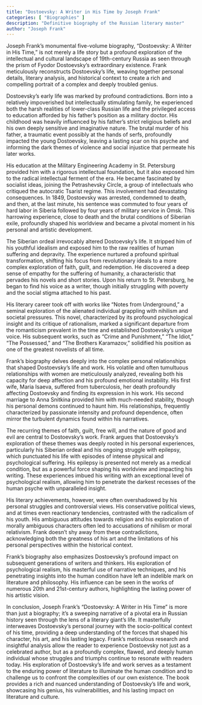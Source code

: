 ```yaml
---
title: "Dostoevsky: A Writer in His Time by Joseph Frank"
categories: [ "Biographies" ]
description: "Definitive biography of the Russian literary master"
author: "Joseph Frank"
---
```

Joseph Frank's monumental five-volume biography, "Dostoevsky: A Writer in His Time," is not merely a life story but a profound exploration of the intellectual and cultural landscape of 19th-century Russia as seen through the prism of Fyodor Dostoevsky's extraordinary existence.  Frank meticulously reconstructs Dostoevsky's life, weaving together personal details, literary analysis, and historical context to create a rich and compelling portrait of a complex and deeply troubled genius.

Dostoevsky's early life was marked by profound contradictions. Born into a relatively impoverished but intellectually stimulating family, he experienced both the harsh realities of lower-class Russian life and the privileged access to education afforded by his father's position as a military doctor. His childhood was heavily influenced by his father's strict religious beliefs and his own deeply sensitive and imaginative nature.  The brutal murder of his father, a traumatic event possibly at the hands of serfs, profoundly impacted the young Dostoevsky, leaving a lasting scar on his psyche and informing the dark themes of violence and social injustice that permeate his later works.

His education at the Military Engineering Academy in St. Petersburg provided him with a rigorous intellectual foundation, but it also exposed him to the radical intellectual ferment of the era.  He became fascinated by socialist ideas, joining the Petrashevsky Circle, a group of intellectuals who critiqued the autocratic Tsarist regime.  This involvement had devastating consequences.  In 1849, Dostoevsky was arrested, condemned to death, and then, at the last minute, his sentence was commuted to four years of hard labor in Siberia followed by four years of military service in Omsk. This harrowing experience, close to death and the brutal conditions of Siberian exile, profoundly shaped his worldview and became a pivotal moment in his personal and artistic development.

The Siberian ordeal irrevocably altered Dostoevsky's life. It stripped him of his youthful idealism and exposed him to the raw realities of human suffering and depravity.  The experience nurtured a profound spiritual transformation, shifting his focus from revolutionary ideals to a more complex exploration of faith, guilt, and redemption.  He discovered a deep sense of empathy for the suffering of humanity, a characteristic that pervades his novels and short stories.  Upon his return to St. Petersburg, he began to find his voice as a writer, though initially struggling with poverty and the social stigma attached to his past.

His literary career took off with works like "Notes from Underground," a seminal exploration of the alienated individual grappling with nihilism and societal pressures. This novel, characterized by its profound psychological insight and its critique of rationalism, marked a significant departure from the romanticism prevalent in the time and established Dostoevsky's unique voice.  His subsequent works, such as "Crime and Punishment," "The Idiot," "The Possessed," and "The Brothers Karamazov," solidified his position as one of the greatest novelists of all time.

Frank's biography delves deeply into the complex personal relationships that shaped Dostoevsky's life and work.  His volatile and often tumultuous relationships with women are meticulously analyzed, revealing both his capacity for deep affection and his profound emotional instability.  His first wife, Maria Isaeva, suffered from tuberculosis, her death profoundly affecting Dostoevsky and finding its expression in his work.  His second marriage to Anna Snitkina provided him with much-needed stability, though his personal demons continued to haunt him. His relationships, frequently characterized by passionate intensity and profound dependence, often mirror the turbulent dynamics found within his narratives.

The recurring themes of faith, guilt, free will, and the nature of good and evil are central to Dostoevsky's work.  Frank argues that Dostoevsky's exploration of these themes was deeply rooted in his personal experiences, particularly his Siberian ordeal and his ongoing struggle with epilepsy, which punctuated his life with episodes of intense physical and psychological suffering.  His epilepsy is presented not merely as a medical condition, but as a powerful force shaping his worldview and impacting his writing.  These experiences imbued his writing with an exceptional level of psychological realism, allowing him to penetrate the darkest recesses of the human psyche with unparalleled insight.

His literary achievements, however, were often overshadowed by his personal struggles and controversial views.  His conservative political views, and at times even reactionary tendencies, contrasted with the radicalism of his youth.  His ambiguous attitudes towards religion and his exploration of morally ambiguous characters often led to accusations of nihilism or moral relativism.  Frank doesn't shy away from these contradictions, acknowledging both the greatness of his art and the limitations of his personal perspectives within the historical context.

Frank's biography also emphasizes Dostoevsky's profound impact on subsequent generations of writers and thinkers.  His exploration of psychological realism, his masterful use of narrative techniques, and his penetrating insights into the human condition have left an indelible mark on literature and philosophy.  His influence can be seen in the works of numerous 20th and 21st-century authors, highlighting the lasting power of his artistic vision.

In conclusion, Joseph Frank's "Dostoevsky: A Writer in His Time" is more than just a biography; it's a sweeping narrative of a pivotal era in Russian history seen through the lens of a literary giant's life.  It masterfully interweaves Dostoevsky's personal journey with the socio-political context of his time, providing a deep understanding of the forces that shaped his character, his art, and his lasting legacy.  Frank's meticulous research and insightful analysis allow the reader to experience Dostoevsky not just as a celebrated author, but as a profoundly complex, flawed, and deeply human individual whose struggles and triumphs continue to resonate with readers today. His exploration of Dostoevsky's life and work serves as a testament to the enduring power of literature to illuminate the human condition and to challenge us to confront the complexities of our own existence.  The book provides a rich and nuanced understanding of Dostoevsky's life and work, showcasing his genius, his vulnerabilities, and his lasting impact on literature and culture.

